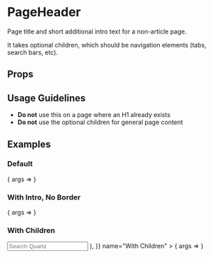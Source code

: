 
<Meta title="PageHeader" component={PageHeader} />

# PageHeader

Page title and short additional intro text for a non-article page.

It takes optional children, which should be navigation elements (tabs, search bars, etc).

## Props

<ArgsTable story="Default" />

## Usage Guidelines

- **Do not** use this on a page where an H1 already exists
- **Do not** use the optional children for general page content

## Examples

### Default

<Canvas>
	<Story
		args={{
			title: "Good morning, USA"
		}}
		name="Default"
	>
		{ args => <PageHeader {...args} /> }
	</Story>
</Canvas>

### With Intro, No Border

<Canvas>
	<Story
		args={{
			title: "Good morning, USA",
			border: false,
			intro: "I’ve got a feeling that it’s gonna be a wonderful day",
		}}
		name="With Intro"
	>
		{ args => <PageHeader {...args} /> }
	</Story>
</Canvas>

### With Children

<Canvas>
	<Story
		args={{
			title: "Good morning, USA",
			children: (
				<form>
					<input
						style={{
							width: '200px',
							margin: '15px',
							border: '1px solid #ccc',
							borderRadius: '8px',
							padding: '5px 8px',
							fontSize: '16px',
						}}
						placeholder="Search Quartz"
						aria-label="Search"
					/>
				</form>
			),
		}}
		name="With Children"
	>
		{ args => <PageHeader {...args} /> }
	</Story>
</Canvas>
